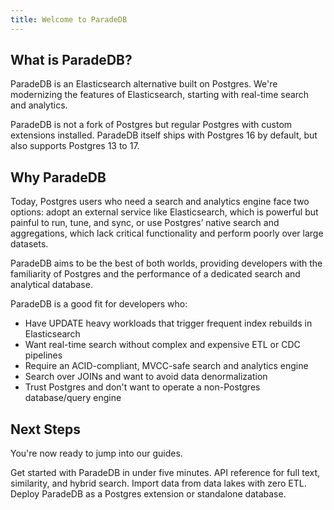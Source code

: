 ```yaml
---
title: Welcome to ParadeDB
---
```


## What is ParadeDB?

ParadeDB is an Elasticsearch alternative built on Postgres. We're modernizing the features of Elasticsearch,
starting with real-time search and analytics.

ParadeDB is not a fork of Postgres but regular Postgres with custom extensions installed. ParadeDB itself
ships with Postgres 16 by default, but also supports Postgres 13 to 17.

## Why ParadeDB

Today, Postgres users who need a search and analytics engine face two options: adopt an external service like
Elasticsearch, which is powerful but painful to run, tune, and sync, or use Postgres’ native search and
aggregations, which lack critical functionality and perform poorly over large datasets.

ParadeDB aims to be the best of both worlds, providing developers with the familiarity of Postgres and the
performance of a dedicated search and analytical database.

ParadeDB is a good fit for developers who:

- Have UPDATE heavy workloads that trigger frequent index rebuilds in Elasticsearch
- Want real-time search without complex and expensive ETL or CDC pipelines
- Require an ACID-compliant, MVCC-safe search and analytics engine
- Search over JOINs and want to avoid data denormalization
- Trust Postgres and don't want to operate a non-Postgres database/query engine

## Next Steps

You're now ready to jump into our guides.

<CardGroup cols={2}>
  <Card
    title="Getting Started"
    icon="forward-fast"
    href="/documentation/getting-started"
  >
    Get started with ParadeDB in under five minutes.
  </Card>
  <Card title="API" icon="code" href="/documentation/overview">
    API reference for full text, similarity, and hybrid search.
  </Card>
  <Card title="Integrations" icon="merge" href="/integrations/overview">
    Import data from data lakes with zero ETL.
  </Card>
  <Card title="Deploy" icon="server" href="/deploy">
    Deploy ParadeDB as a Postgres extension or standalone database.
  </Card>
</CardGroup>
